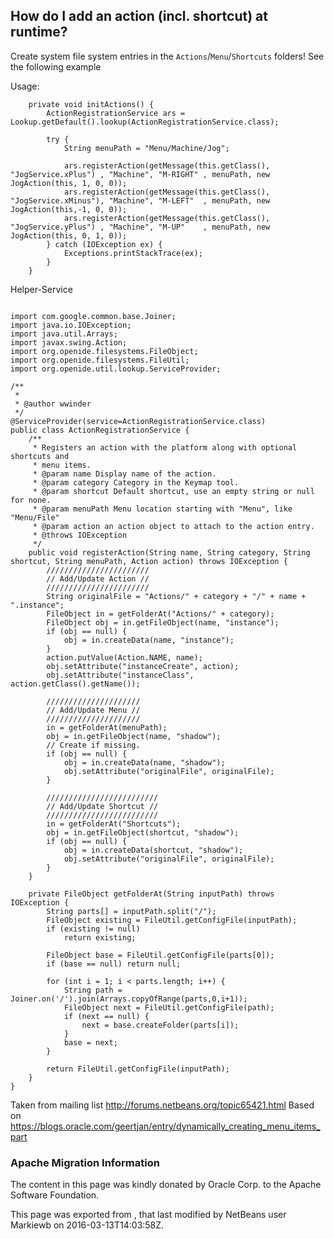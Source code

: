 <!--

    Licensed to the Apache Software Foundation (ASF) under one
    or more contributor license agreements.  See the NOTICE file
    distributed with this work for additional information
    regarding copyright ownership.  The ASF licenses this file
    to you under the Apache License, Version 2.0 (the
    "License"); you may not use this file except in compliance
    with the License.  You may obtain a copy of the License at

      http://www.apache.org/licenses/LICENSE-2.0

    Unless required by applicable law or agreed to in writing,
    software distributed under the License is distributed on an
    "AS IS" BASIS, WITHOUT WARRANTIES OR CONDITIONS OF ANY
    KIND, either express or implied.  See the License for the
    specific language governing permissions and limitations
    under the License.

-->
==How do I add an action (incl. shortcut) at runtime?==

Create system file system entries in the <code>Actions</code>/<code>Menu</code>/<code>Shortcuts</code> folders! See the following example

Usage:
<pre>
    private void initActions() { 
        ActionRegistrationService ars =  Lookup.getDefault().lookup(ActionRegistrationService.class); 

        try { 
            String menuPath = "Menu/Machine/Jog"; 
            
            ars.registerAction(getMessage(this.getClass(), "JogService.xPlus") , "Machine", "M-RIGHT" , menuPath, new JogAction(this, 1, 0, 0)); 
            ars.registerAction(getMessage(this.getClass(), "JogService.xMinus"), "Machine", "M-LEFT"  , menuPath, new JogAction(this,-1, 0, 0)); 
            ars.registerAction(getMessage(this.getClass(), "JogService.yPlus") , "Machine", "M-UP"    , menuPath, new JogAction(this, 0, 1, 0)); 
        } catch (IOException ex) { 
            Exceptions.printStackTrace(ex); 
        } 
    } 
</pre>

Helper-Service
<pre>

import com.google.common.base.Joiner; 
import java.io.IOException; 
import java.util.Arrays; 
import javax.swing.Action; 
import org.openide.filesystems.FileObject; 
import org.openide.filesystems.FileUtil; 
import org.openide.util.lookup.ServiceProvider; 

/** 
 * 
 * @author wwinder 
 */ 
@ServiceProvider(service=ActionRegistrationService.class) 
public class ActionRegistrationService { 
    /** 
     * Registers an action with the platform along with optional shortcuts and 
     * menu items. 
     * @param name Display name of the action. 
     * @param category Category in the Keymap tool. 
     * @param shortcut Default shortcut, use an empty string or null for none. 
     * @param menuPath Menu location starting with "Menu", like "Menu/File" 
     * @param action an action object to attach to the action entry. 
     * @throws IOException 
     */ 
    public void registerAction(String name, String category, String shortcut, String menuPath, Action action) throws IOException { 
        /////////////////////// 
        // Add/Update Action // 
        /////////////////////// 
        String originalFile = "Actions/" + category + "/" + name + ".instance"; 
        FileObject in = getFolderAt("Actions/" + category); 
        FileObject obj = in.getFileObject(name, "instance"); 
        if (obj == null) { 
            obj = in.createData(name, "instance"); 
        } 
        action.putValue(Action.NAME, name); 
        obj.setAttribute("instanceCreate", action); 
        obj.setAttribute("instanceClass", action.getClass().getName()); 

        ///////////////////// 
        // Add/Update Menu // 
        ///////////////////// 
        in = getFolderAt(menuPath); 
        obj = in.getFileObject(name, "shadow"); 
        // Create if missing. 
        if (obj == null) { 
            obj = in.createData(name, "shadow"); 
            obj.setAttribute("originalFile", originalFile); 
        } 

        ///////////////////////// 
        // Add/Update Shortcut // 
        ///////////////////////// 
        in = getFolderAt("Shortcuts"); 
        obj = in.getFileObject(shortcut, "shadow"); 
        if (obj == null) { 
            obj = in.createData(shortcut, "shadow"); 
            obj.setAttribute("originalFile", originalFile); 
        } 
    } 

    private FileObject getFolderAt(String inputPath) throws IOException { 
        String parts[] = inputPath.split("/"); 
        FileObject existing = FileUtil.getConfigFile(inputPath); 
        if (existing != null) 
            return existing; 

        FileObject base = FileUtil.getConfigFile(parts[0]); 
        if (base == null) return null; 

        for (int i = 1; i < parts.length; i++) { 
            String path = Joiner.on('/').join(Arrays.copyOfRange(parts,0,i+1)); 
            FileObject next = FileUtil.getConfigFile(path); 
            if (next == null) { 
                next = base.createFolder(parts[i]); 
            } 
            base = next; 
        } 

        return FileUtil.getConfigFile(inputPath); 
    } 
} 
</pre>

Taken from mailing list http://forums.netbeans.org/topic65421.html
Based on https://blogs.oracle.com/geertjan/entry/dynamically_creating_menu_items_part

===Apache Migration Information===

The content in this page was kindly donated by Oracle Corp. to the
Apache Software Foundation.

This page was exported from , 
that last modified by NetBeans user Markiewb 
on 2016-03-13T14:03:58Z.

